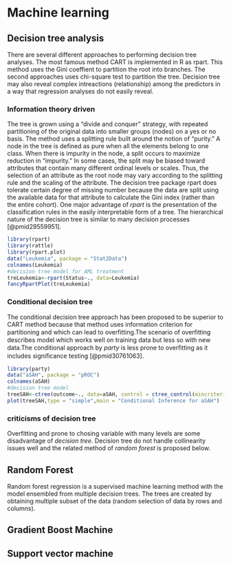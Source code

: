 # Machine learning

## Decision tree analysis
There are several different approaches to performing decision tree analyses. The most famous method CART is implemented in R as rpart. This method uses the Gini coeffient to partition the root into branches. The second approaches uses chi-square test to partition the tree. Decision tree may also reveal complex intreactions (relationship) among the predictors in a way that regression analyses do not easily reveal.

### Information theory driven

The tree is grown using a “divide and conquer” strategy, with repeated partitioning of the original data into smaller groups (nodes) on a yes or no basis. The method uses a splitting rule built around the notion of “purity.” A node in the tree is defined as pure when all the elements belong to one class. When there is impurity in the node, a split occurs to maximize reduction in “impurity.” In some cases, the split may be biased toward attributes that contain many different ordinal levels or scales. Thus, the selection of an attribute as the root node may vary according to the splitting rule and the scaling of the attribute.  The decision tree package rpart does tolerate certain degree of missing number because the data are split using the available data for that attribute to calculate the Gini index (rather than the entire cohort). One major advantage of _rpart_ is the presentation of the classification rules in the easily interpretable form of a tree. The hierarchical nature of the decision tree is similar to many decision processes [@pmid29559951].

```r
library(rpart)
library(rattle)
library(rpart.plot)
data("Leukemia", package = "Stat2Data")
colnames(Leukemia)
#decision tree model for AML treatment
treLeukemia<-rpart(Status~., data=Leukemia)
fancyRpartPlot(treLeukemia)
```


### Conditional decision tree

The conditional decision tree approach has been proposed to be  superior to CART method because that method uses information criterion for partitioning and which can lead to overﬁtting.The scenario of overﬁtting describes model which works well on training data but less so with new data.The conditional approach by _party_ is less prone to overﬁtting as it includes signiﬁcance testing [@pmid30761063].
 
```r
library(party)
data("aSAH", package = "pROC")
colnames(aSAH)
#decision tree model
treeSAH<-ctree(outcome~., data=aSAH, control = ctree_control(mincriterion=0.95, minsplit=50))
plot(treeSAH,type = "simple",main = "Conditional Inference for aSAH")
```

### criticisms of decision tree
Overfitting and prone to chosing variable with many levels are some disadvantage of _decision tree_. Decision tree do not handle collinearity issues well and the related method of _random forest_ is proposed below.
 
## Random Forest
Random forest regression is a supervised machine learning method with the model ensembled from multiple decision trees. The trees are created by obtaining multiple subset of the data (random selection of data by rows and columns).  

## Gradient Boost Machine

## Support vector machine


